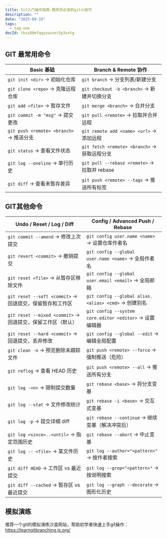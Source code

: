 ```yaml
---
title: Git入门操作指南-程序员必会的git小技巧
description: ""
date: "2025-09-19"
tags:
  - tag-one
docId: tksz80mfqqyzwzzer5p3uxtg
---
```


## GIT 最常用命令

| Basic 基础                              | Branch & Remote 协作                         |
| --------------------------------------- | -------------------------------------------- |
| `git init <dir>` → 初始化仓库           | `git branch` → 分支列表/新建分支             |
| `git clone <repo>` → 克隆远程仓库       | `git checkout -b <branch>` → 新建并切换分支  |
| `git add <file>` → 暂存文件             | `git merge <branch>` → 合并分支              |
| `git commit -m "msg"` → 提交更改        | `git pull <remote>` → 拉取并合并远程         |
| `git push <remote> <branch>` → 推送分支 | `git remote add <name> <url>` → 添加远程     |
| `git status` → 查看文件状态             | `git fetch <remote> <branch>` → 获取远程分支 |
| `git log --oneline` → 单行历史          | `git pull --rebase <remote>` → 拉取并 rebase |
| `git diff` → 查看未暂存差异             | `git push <remote> --tags` → 推送所有标签    |

## GIT其他命令

| Undo / Reset / Log / Diff                                   | Config / Advanced Push / Rebase                         |
| ----------------------------------------------------------- | ------------------------------------------------------- |
| `git commit --amend` → 修改上次提交                         | `git config user.name <name>` → 设置仓库作者名          |
| `git revert <commit>` → 撤销提交                            | `git config --global user.name <name>` → 全局作者名     |
| `git reset <file>` → 从暂存区移除文件                       | `git config --global user.email <email>` → 全局邮箱     |
| `git reset --soft <commit>` → 回退提交，保留暂存和工作区    | `git config --global alias.<alias> <cmd>` → 创建别名    |
| `git reset --mixed <commit>` → 回退提交，保留工作区（默认） | `git config --system core.editor <editor>` → 设置编辑器 |
| `git reset --hard <commit>` → 回退提交，丢弃修改            | `git config --global --edit` → 编辑全局配置             |
| `git clean -n` → 预览删除未跟踪文件                         | `git push <remote> --force` → 强制推送（危险）          |
| `git reflog` → 查看 HEAD 历史                               | `git push <remote> --all` → 推送所有分支                |
| `git log -<n>` → 限制提交数量                               | `git rebase <base>` → 将分支变基                        |
| `git log --stat` → 文件修改统计                             | `git rebase -i <base>` → 交互式变基                     |
| `git log -p` → 提交详细 diff                                | `git rebase --continue` → 继续变基（解决冲突后）        |
| `git log <since>..<until>` → 指定范围历史                   | `git rebase --abort` → 中止变基                         |
| `git log -- <file>` → 某文件历史                            | `git log --author="<pattern>"` → 按作者搜索             |
| `git diff HEAD` → 工作区 vs 最近提交                        | `git log --grep="<pattern>"` → 按说明搜索               |
| `git diff --cached` → 暂存区 vs 最近提交                    | `git log --graph --decorate` → 图形化历史               |

## 模拟演练

推荐一个git的模拟演练沙盒网站，帮助初学者快速上手git操作：https://learngitbranching.js.org/
